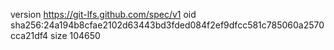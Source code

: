 version https://git-lfs.github.com/spec/v1
oid sha256:24a194b8cfae2102d63443bd3fded084f2ef9dfcc581c785060a2570cca21df4
size 104650
